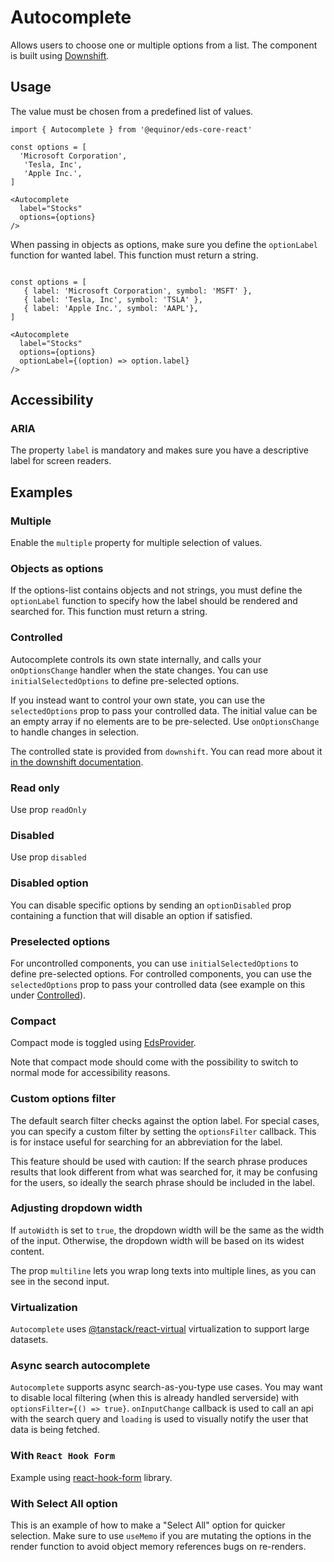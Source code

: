 

# Autocomplete 

Allows users to choose one or multiple options from a list. The component is built using [Downshift](https://github.com/downshift-js/downshift).

<Links 
    sourceUrl="https://github.com/equinor/design-system/blob/develop/packages/eds-core-react/src/components/Autocomplete/Autocomplete.tsx"
    npmUrl="https://www.npmjs.com/package/@equinor/eds-core-react"
/>

<Story id="inputs-autocomplete--introduction" />
<PropsTable />

## Usage

The value must be chosen from a predefined list of values.

```tsx
import { Autocomplete } from '@equinor/eds-core-react'

const options = [
  'Microsoft Corporation',
   'Tesla, Inc',
   'Apple Inc.',
]

<Autocomplete 
  label="Stocks"
  options={options}
/>
```

When passing in objects as options, make sure you define the `optionLabel` function for wanted label. This function must return a string.

```tsx

const options = [
   { label: 'Microsoft Corporation', symbol: 'MSFT' },
   { label: 'Tesla, Inc', symbol: 'TSLA' },
   { label: 'Apple Inc.', symbol: 'AAPL'},
]

<Autocomplete 
  label="Stocks"
  options={options}
  optionLabel={(option) => option.label}
/>
```

## Accessibility

### ARIA
The property <code>label</code> is mandatory and makes sure you have a descriptive label for screen readers.

## Examples

### Multiple
Enable the `multiple` property for multiple selection of values.
<Story id="inputs-autocomplete--multiple" />

### Objects as options
If the options-list contains objects and not strings, you must define the `optionLabel` function to specify
how the label should be rendered and searched for. This function must return a string.

<Story id="inputs-autocomplete--option-label" />

### Controlled
Autocomplete controls its own state internally, and calls your `onOptionsChange` handler when the state changes. You can use `initialSelectedOptions`
to define pre-selected options.

If you instead want to control your own state, you can use the `selectedOptions` prop to pass your controlled data. The initial value can be an 
empty array if no elements are to be pre-selected. Use `onOptionsChange` to handle changes in selection. 

The controlled state is provided from `downshift`. You can read more about it [in the downshift documentation](https://github.com/downshift-js/downshift#control-props).

<Story id="inputs-autocomplete--controlled" />

### Read only
Use prop `readOnly`

<Story id="inputs-autocomplete--read-only" />

### Disabled
Use prop `disabled`

<Story id="inputs-autocomplete--disabled" />

### Disabled option
You can disable specific options by sending an `optionDisabled` prop containing a function that 
will disable an option if satisfied.

<Story id="inputs-autocomplete--disabled-option" />


### Preselected options
For uncontrolled components, you can use `initialSelectedOptions` to define pre-selected options.
For controlled components, you can use the `selectedOptions` prop to pass your controlled data 
(see example on this under [Controlled](?path=/docs/inputs-autocomplete--controlled)).

<Story id="inputs-autocomplete--preselected-options" />

### Compact
Compact mode is toggled using [EdsProvider](?path=/docs/edsprovider--introduction).

Note that compact mode should come with the possibility to switch to normal mode for accessibility reasons.

<Story id="inputs-autocomplete--compact" />

### Custom options filter
The default search filter checks against the option label. For special cases, you can specify a custom filter by setting 
the `optionsFilter` callback. This is for instace useful for searching for an abbreviation for the label.

This feature should be used with caution: If the search phrase produces results that look different from what was searched for, 
it may be confusing for the users, so ideally the search phrase should be included in the label.

<Story id="inputs-autocomplete--custom-options-filter" />

### Adjusting dropdown width
If `autoWidth` is set to `true`, the dropdown width will be the same as the width of the input. 
Otherwise, the dropdown width will be based on its widest content.

The prop `multiline` lets you wrap long texts into multiple lines, as you can see in the second input.

<Story id="inputs-autocomplete--auto-width" />

### Virtualization
`Autocomplete` uses [@tanstack/react-virtual](https://tanstack.com/virtual/v3) virtualization to support large datasets.

<Story id="inputs-autocomplete--virtualized" />

### Async search autocomplete
`Autocomplete` supports async search-as-you-type use cases. You may want to disable local filtering (when this is already handled serverside) with `optionsFilter={() => true}`. `onInputChange` callback is used to call an api with the search query and `loading` is used to visually notify the user that data is being fetched. 

<Story id="inputs-autocomplete--async" />

### With `React Hook Form`

Example using [react-hook-form](https://react-hook-form.com/) library.
<Story id="inputs-autocomplete--with-react-hook-form" />

### With Select All option
This is an example of how to make a "Select All" option for quicker selection. 
Make sure to use `useMemo` if you are mutating the options in the render function to avoid object memory references bugs on re-renders.
<Story id="inputs-autocomplete--select-all" />

